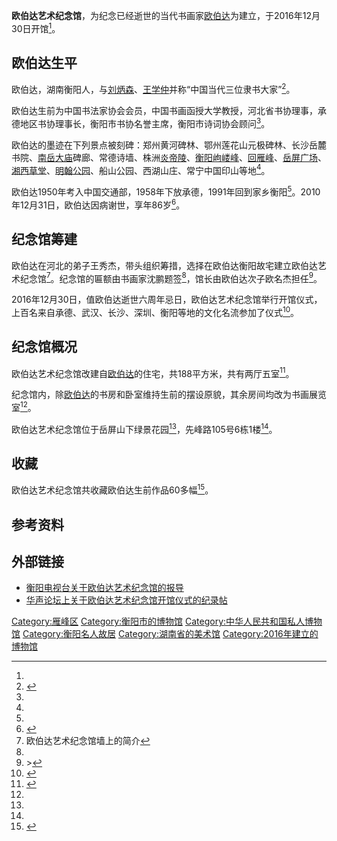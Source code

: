 {{Infobox Museum
|name=欧伯达艺术纪念馆
|image=[[File:OubodaArtMuseum20170228_11.jpg|300px]]
|imagesize=|caption=纪念馆正门
|map_type=
|map_caption=
|latitude=
|longitude=
|established=2016年12月30日<ref name=":1" />
|dissolved=
|location=[[湖南省|湖南省]][[衡阳市|衡阳市]][[雁峰区|雁峰区]]先峰路105号6栋1楼<ref name=":1" />
|type=美术馆
|visitors=
|director=欧名杰<ref name=":3" />
|curator=
|publictransit=
|website=
|collections=书画作品
|collection_size=60余幅
}}
'''欧伯达艺术纪念馆'''，为纪念已经逝世的当代书画家[[欧伯达|欧伯达]]为建立，于2016年12月30日开馆<ref name=":1" />。

== 欧伯达生平 ==
{{main|欧伯达}}
欧伯达，湖南衡阳人，与[[刘炳森|刘炳森]]、[[王学仲|王学仲]]并称“中国当代三位隶书大家”<ref name=":0">{{Cite news|url=http://hunan.voc.com.cn/xhn/article/201701/201701030908457291.html|title=欧伯达：中国当代三位隶书大家之一 南北书坛的一面旗帜|last=甘|first=建华|date=2017年1月3日|work=新湖南新闻|accessdate=|archive-date=2017年3月1日|archive-url=https://web.archive.org/web/20170301005819/http://hunan.voc.com.cn/xhn/article/201701/201701030908457291.html|dead-url=no}}</ref>。

欧伯达生前为中国书法家协会会员，中国书画函授大学教授，河北省书协理事，承德地区书协理事长，衡阳市书协名誉主席，衡阳市诗词协会顾问<ref name=":0" />。

欧伯达的墨迹在下列景点被刻碑：郑州黄河碑林、鄂州莲花山元极碑林、长沙岳麓书院、[[南岳大庙|南岳大庙]]碑廊、常德诗墙、株洲[[炎帝陵|炎帝陵]]、[[岣嵝峰国家森林公园|衡阳岣嵝峰]]、[[回雁峰|回雁峰]]、[[岳屏广场|岳屏广场]]、[[湘西草堂|湘西草堂]]、[[西湖公园_(衡阳)|明翰公园]]、船山公园、西湖山庄、常宁中国印山等地<ref name=":0" />。

欧伯达1950年考入中国交通部，1958年下放承德，1991年回到家乡衡阳<ref name=":0" />。2010年12月31日，欧伯达因病谢世，享年86岁<ref>{{Cite news|url=http://culture.ifeng.com/gundong/detail_2012_08/29/17182038_0.shtml|title=举头忽见衡阳雁 千声万字情何限|last=吴|first=啸华|date=2012年8月29日|work=中国文化报|accessdate=|archive-date=2017年3月1日|archive-url=https://web.archive.org/web/20170301012815/http://culture.ifeng.com/gundong/detail_2012_08/29/17182038_0.shtml|dead-url=no}}</ref>。

== 纪念馆筹建 ==
欧伯达在河北的弟子王秀杰，带头组织筹措，选择在欧伯达衡阳故宅建立欧伯达艺术纪念馆<ref>欧伯达艺术纪念馆墙上的简介</ref>。纪念馆的匾额由书画家沈鹏题签<ref name=":2" />，馆长由欧伯达次子欧名杰担任<ref name=":3">>{{Cite news|url=http://zgd.hnhyzx.gov.cn/zgd/272/content_10580.html|title=致公党衡阳市委到欧伯达纪念馆调研|date=2017年1月23日|work=中国致公党衡阳市委员会|accessdate=|archive-url=https://web.archive.org/web/20170301010253/http://zgd.hnhyzx.gov.cn/zgd/272/content_10580.html|archive-date=2017年3月1日|dead-url=yes}}</ref>。

2016年12月30日，值欧伯达逝世六周年忌日，欧伯达艺术纪念馆举行开馆仪式，上百名来自承德、武汉、长沙、深圳、衡阳等地的文化名流参加了仪式<ref name=":2">{{Cite news|url=http://hunan.voc.com.cn/xhn/article/201612/201612311133068444.html|title=钟鼎之象 庙堂之气丨欧伯达艺术纪念馆开馆|last=李|first=婷婷|date=2016年12月31日|work=新湖南新闻|accessdate=|archive-date=2017年3月1日|archive-url=https://web.archive.org/web/20170301181629/http://hunan.voc.com.cn/xhn/article/201612/201612311133068444.html|dead-url=no}}</ref>。

== 纪念馆概况 ==
欧伯达艺术纪念馆改建自[[欧伯达|欧伯达]]的住宅，共188平方米，共有两厅五室<ref name=":1">{{Cite news|url=|title=欧伯达艺术纪念馆|last=谢|first=潇|date=2017年2月14日|work=书法报|accessdate=}}</ref>。

纪念馆内，除[[欧伯达|欧伯达]]的书房和卧室维持生前的摆设原貌，其余房间均改为书画展览室<ref name=":1" />。

欧伯达艺术纪念馆位于岳屏山下绿景花园<ref name=":0" />，先峰路105号6栋1楼<ref name=":1" />。{{Gallery|File:OubodaArtMuseum20170228 11.jpg|欧伯达艺术纪念馆的正门
|File:OubodaArtMuseum20170228 01.jpg|欧伯达塑像
|File:OubodaArtMuseum20170228 12.jpg|纪念馆侧窗
|File:OubodaArtMuseum20170228 02.jpg|纪念馆展厅
|File:OubodaArtMuseum20170228 08.jpg|欧伯达的书柜
|File:OubodaArtMuseum20170228 09.jpg|欧伯达的书桌
|title=|footer=|width=120|lines=2|height=120}}

== 收藏 ==
欧伯达艺术纪念馆共收藏欧伯达生前作品60多幅<ref>{{Cite news|url=http://www.hydst.com/msxw/2016/12/30/21473154513.html|title=欧伯达艺术纪念馆今天对外开放|last=王|first=文艳|date=2016年12月30日|work=衡阳广电网|accessdate=|quote=视频的0:34|archive-date=2017年3月1日|archive-url=https://web.archive.org/web/20170301092701/http://www.hydst.com/msxw/2016/12/30/21473154513.html|dead-url=no}}</ref>。{{Gallery|File:OubodaArtMuseum20170228_03.jpg|书画作品
|File:OubodaArtMuseum20170228_04.jpg|书画作品
|File:OubodaArtMuseum20170228_05.jpg|书画作品
|File:OubodaArtMuseum20170228_06.jpg|书画作品
|File:OubodaArtMuseum20170228_07.jpg|书画作品
|File:OubodaArtMuseum20170228_10.jpg|书画作品
|title=纪念馆内展品|footer=|width=120|lines=2|height=120}}

== 参考资料 ==
{{Reflist|2}}

== 外部链接 ==
* [http://www.hydst.com/msxw/2016/12/30/21473154513.html 衡阳电视台关于欧伯达艺术纪念馆的报导] {{Wayback|url=http://www.hydst.com/msxw/2016/12/30/21473154513.html |date=20170301092701 }}
* [http://bbs.voc.com.cn/viewthread.php?tid=7610128 华声论坛上关于欧伯达艺术纪念馆开馆仪式的纪录帖] {{Wayback|url=http://bbs.voc.com.cn/viewthread.php?tid=7610128 |date=20190924170950 }}

{{衡阳文化场馆}}
[[Category:雁峰区|Category:雁峰区]]
[[Category:衡阳市的博物馆|Category:衡阳市的博物馆]]
[[Category:中华人民共和国私人博物馆|Category:中华人民共和国私人博物馆]]
[[Category:衡阳名人故居|Category:衡阳名人故居]]
[[Category:湖南省的美术馆|Category:湖南省的美术馆]]
[[Category:2016年建立的博物馆|Category:2016年建立的博物馆]]